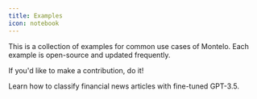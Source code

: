 ```yaml
---
title: Examples
icon: notebook
---
```


This is a collection of examples for common use cases of Montelo. Each example is open-source and updated frequently.

If you'd like to make a contribution, do it!

<CardGroup cols={2}>
  <Card title="Classification" icon="chart-scatter-bubble" href="https://github.com/montelo-org/examples/tree/main/classification">
    Learn how to classify financial news articles with fine-tuned GPT-3.5.
  </Card>
</CardGroup>

